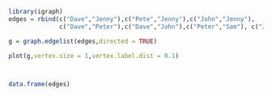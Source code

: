

```{r}
library(igraph)
edges = rbind(c("Dave","Jenny"),c("Pete","Jenny"),c("John","Jenny"),
              c("Dave","Peter"),c("Dave","John"),c("Peter","Sam"), c("Joel", "Pete"),c("Joel","Stephanie"),c("Liam",	"Emma"),c("Emma",	"Olivia"),c("William"	,"Liam"),c("James"	,"Emma"),c("Oliver",	"Liam"),c("Benjamin",	"Liam"),c("Elijah",	"James"),c("James",	"Amelia"),c("Emma",	"Harper"),c("Emma",	"Evelyn"), c("Emma", "Jenny"),c("Emma","Stephanie"))

g = graph.edgelist(edges,directed = TRUE)

plot(g,vertex.size = 1,vertex.label.dist = 0.1)



data.frame(edges)

```

```{r}

```

